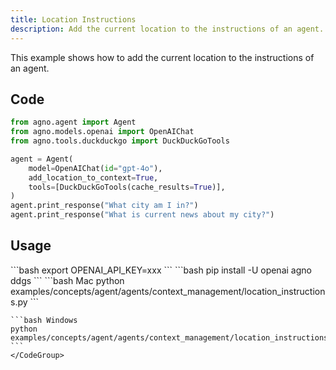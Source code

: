 ```yaml
---
title: Location Instructions
description: Add the current location to the instructions of an agent.
---
```


This example shows how to add the current location to the instructions of an agent.

## Code

```python examples/concepts/agent/agents/context_management/location_instructions.py
from agno.agent import Agent
from agno.models.openai import OpenAIChat
from agno.tools.duckduckgo import DuckDuckGoTools

agent = Agent(
    model=OpenAIChat(id="gpt-4o"),
    add_location_to_context=True,
    tools=[DuckDuckGoTools(cache_results=True)],
)
agent.print_response("What city am I in?")
agent.print_response("What is current news about my city?")
```

## Usage

<Steps>
  <Snippet file="create-venv-step.mdx" />

  <Step title="Set your API key">
    ```bash
    export OPENAI_API_KEY=xxx
    ```
  </Step>

  <Step title="Install libraries">
    ```bash
    pip install -U openai agno ddgs
    ```
  </Step>

  <Step title="Run Agent">
    <CodeGroup>
    ```bash Mac
    python examples/concepts/agent/agents/context_management/location_instructions.py
    ```

    ```bash Windows
    python examples/concepts/agent/agents/context_management/location_instructions.py
    ```
    </CodeGroup>
  </Step>
</Steps> 